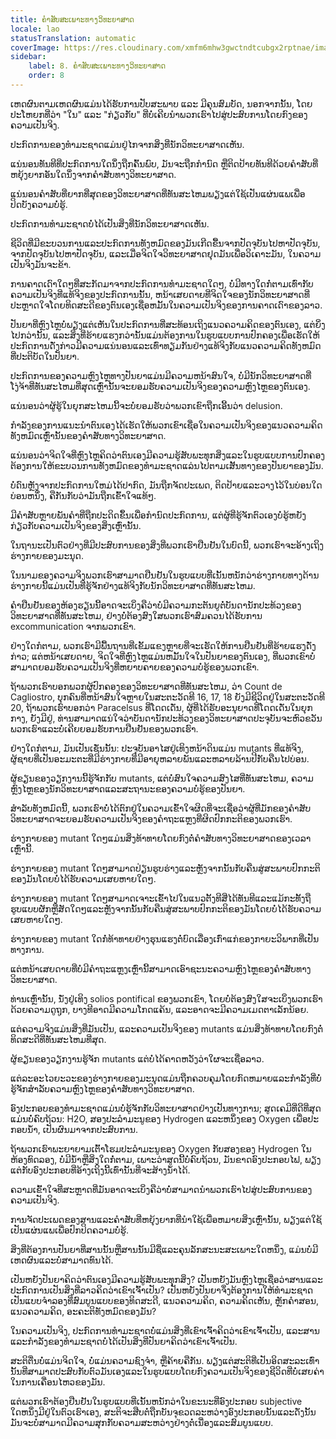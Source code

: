 ```yaml
---
title: ຄຳສັບສະເພາະທາງວິທະຍາສາດ
locale: lao
statusTranslation: automatic
coverImage: https://res.cloudinary.com/xmfm6mhw3gwctndtcubgx2rptnae/image/upload/v1741354419/small_cover_la_gran_rebelion_28716e29d2.webp
sidebar:
    label: 8. ຄຳສັບສະເພາະທາງວິທະຍາສາດ
    order: 8
---
```

ເຫດຜົນຕາມເຫດຜົນແມ່ນໄດ້ຮັບການປັບສະພາບ ແລະ ມີຄຸນສົມບັດ, ນອກຈາກນັ້ນ, ໂດຍປະໂຫຍກທີ່ວ່າ "ໃນ" ແລະ "ກ່ຽວກັບ" ທີ່ບໍ່ເຄີຍນໍາພວກເຮົາໄປສູ່ປະສົບການໂດຍກົງຂອງຄວາມເປັນຈິງ.

ປະກົດການຂອງທໍາມະຊາດແມ່ນຢູ່ໄກຈາກສິ່ງທີ່ນັກວິທະຍາສາດເຫັນ.

ແນ່ນອນທັນທີທີ່ປະກົດການໃດນຶ່ງຖືກຄົ້ນພົບ, ມັນຈະຖືກກໍານົດ ຫຼືຕິດປ້າຍທັນທີດ້ວຍຄໍາສັບທີ່ຫຍຸ້ງຍາກອັນໃດນຶ່ງຈາກຄໍາສັບທາງວິທະຍາສາດ.

ແນ່ນອນຄໍາສັບທີ່ຍາກທີ່ສຸດຂອງວິທະຍາສາດທີ່ທັນສະໄຫມພຽງແຕ່ໃຊ້ເປັນແຜ່ນແພເພື່ອປິດບັງຄວາມບໍ່ຮູ້.

ປະກົດການທໍາມະຊາດບໍ່ໄດ້ເປັນສິ່ງທີ່ນັກວິທະຍາສາດເຫັນ.

ຊີວິດທີ່ມີຂະບວນການແລະປະກົດການທັງຫມົດຂອງມັນເກີດຂື້ນຈາກປັດຈຸບັນໄປຫາປັດຈຸບັນ, ຈາກປັດຈຸບັນໄປຫາປັດຈຸບັນ, ແລະເມື່ອຈິດໃຈວິທະຍາສາດຢຸດມັນເພື່ອວິເຄາະມັນ, ໃນຄວາມເປັນຈິງມັນຈະຂ້າ.

ການຄາດເດົາໃດໆທີ່ສະກັດມາຈາກປະກົດການທໍາມະຊາດໃດໆ, ບໍ່ມີທາງໃດກໍ່ຕາມເທົ່າກັບຄວາມເປັນຈິງທີ່ແທ້ຈິງຂອງປະກົດການນັ້ນ, ຫນ້າເສຍດາຍທີ່ຈິດໃຈຂອງນັກວິທະຍາສາດທີ່ປະຫຼາດໃຈໂດຍທິດສະດີຂອງຕົນເອງເຊື່ອຫມັ້ນໃນຄວາມເປັນຈິງຂອງການຄາດເດົາຂອງລາວ.

ປັນຍາທີ່ຫຼົງໄຫຼບໍ່ພຽງແຕ່ເຫັນໃນປະກົດການທີ່ສະທ້ອນເຖິງແນວຄວາມຄິດຂອງຕົນເອງ, ແຕ່ຍິ່ງໄປກວ່ານັ້ນ, ແລະສິ່ງທີ່ຮ້າຍແຮງກວ່ານັ້ນແມ່ນຕ້ອງການໃນຮູບແບບການປົກຄອງເພື່ອເຮັດໃຫ້ປະກົດການດັ່ງກ່າວມີຄວາມແນ່ນອນແລະເທົ່າທຽມກັນຢ່າງແທ້ຈິງກັບແນວຄວາມຄິດທັງຫມົດທີ່ປະຕິບັດໃນປັນຍາ.

ປະກົດການຂອງຄວາມຫຼົງໄຫຼທາງປັນຍາແມ່ນມີຄວາມຫນ້າສົນໃຈ, ບໍ່ມີນັກວິທະຍາສາດທີ່ໂງ່ຈ້າທີ່ທັນສະໄຫມທີ່ສຸດເຫຼົ່ານັ້ນຈະຍອມຮັບຄວາມເປັນຈິງຂອງຄວາມຫຼົງໄຫຼຂອງຕົນເອງ.

ແນ່ນອນວ່າຜູ້ຮູ້ໃນຍຸກສະໄຫມນີ້ຈະບໍ່ຍອມຮັບວ່າພວກເຂົາຖືກເອີ້ນວ່າ delusion.

ກໍາລັງຂອງການແນະນໍາຕົນເອງໄດ້ເຮັດໃຫ້ພວກເຂົາເຊື່ອໃນຄວາມເປັນຈິງຂອງແນວຄວາມຄິດທັງຫມົດເຫຼົ່ານັ້ນຂອງຄໍາສັບທາງວິທະຍາສາດ.

ແນ່ນອນວ່າຈິດໃຈທີ່ຫຼົງໄຫຼຄິດວ່າຕົນເອງມີຄວາມຮູ້ສັບພະທຸກສິ່ງແລະໃນຮູບແບບການປົກຄອງຕ້ອງການໃຫ້ຂະບວນການທັງຫມົດຂອງທໍາມະຊາດແລ່ນໄປຕາມເສັ້ນທາງຂອງປັນຍາຂອງມັນ.

ບໍ່ດົນຫຼັງຈາກປະກົດການໃຫມ່ໄດ້ປາກົດ, ມັນຖືກຈັດປະເພດ, ຕິດປ້າຍແລະວາງໄວ້ໃນບ່ອນໃດບ່ອນຫນຶ່ງ, ຄືກັນກັບວ່າມັນຖືກເຂົ້າໃຈແທ້ໆ.

ມີຄໍາສັບຫຼາຍພັນຄໍາທີ່ຖືກປະດິດຂຶ້ນເພື່ອກໍານົດປະກົດການ, ແຕ່ຜູ້ທີ່ຮູ້ຈັກຕົວເອງບໍ່ຮູ້ຫຍັງກ່ຽວກັບຄວາມເປັນຈິງຂອງສິ່ງເຫຼົ່ານັ້ນ.

ໃນຖານະເປັນຕົວຢ່າງທີ່ມີປະສົບການຂອງສິ່ງທີ່ພວກເຮົາຢືນຢັນໃນບົດນີ້, ພວກເຮົາຈະອ້າງເຖິງຮ່າງກາຍຂອງມະນຸດ.

ໃນນາມຂອງຄວາມຈິງພວກເຮົາສາມາດຢືນຢັນໃນຮູບແບບທີ່ເນັ້ນຫນັກວ່າຮ່າງກາຍທາງດ້ານຮ່າງກາຍນີ້ແມ່ນເປັນທີ່ຮູ້ຈັກຢ່າງແທ້ຈິງກັບນັກວິທະຍາສາດທີ່ທັນສະໄຫມ.

ຄໍາຢືນຢັນຂອງຫ້ອງຮຽນນີ້ອາດຈະເບິ່ງຄືວ່າບໍ່ມີຄວາມກະຕັນຍູຕໍ່ບັນດານັກປະທ້ວງຂອງວິທະຍາສາດທີ່ທັນສະໄຫມ, ຢ່າງບໍ່ຕ້ອງສົງໃສພວກເຮົາສົມຄວນໄດ້ຮັບການ excommunication ຈາກພວກເຂົາ.

ຢ່າງໃດກໍຕາມ, ພວກເຮົາມີພື້ນຖານທີ່ເຂັ້ມແຂງຫຼາຍທີ່ຈະເຮັດໃຫ້ການຢືນຢັນທີ່ຮ້າຍແຮງດັ່ງກ່າວ; ແຕ່ຫນ້າເສຍດາຍ, ຈິດໃຈທີ່ຫຼົງໄຫຼແມ່ນຫມັ້ນໃຈໃນປັນຍາຂອງຕົນເອງ, ທີ່ພວກເຂົາບໍ່ສາມາດຍອມຮັບຄວາມເປັນຈິງທີ່ຫຍາບຄາຍຂອງຄວາມບໍ່ຮູ້ຂອງພວກເຂົາ.

ຖ້າພວກເຮົາບອກພວກຜູ້ປົກຄອງຂອງວິທະຍາສາດທີ່ທັນສະໄຫມ, ວ່າ Count de Cagliostro, ບຸກຄົນທີ່ຫນ້າສົນໃຈຫຼາຍໃນສະຕະວັດທີ 16, 17, 18 ຍັງມີຊີວິດຢູ່ໃນສະຕະວັດທີ 20, ຖ້າພວກເຮົາບອກວ່າ Paracelsus ທີ່ໂດດເດັ່ນ, ຜູ້ທີ່ໄດ້ຮັບອະນຸຍາດທີ່ໂດດເດັ່ນໃນຍຸກກາງ, ຍັງມີຢູ່, ທ່ານສາມາດແນ່ໃຈວ່າບັນດານັກປະທ້ວງຂອງວິທະຍາສາດປະຈຸບັນຈະຫົວຂວັນພວກເຮົາແລະບໍ່ເຄີຍຍອມຮັບການຢືນຢັນຂອງພວກເຮົາ.

ຢ່າງໃດກໍຕາມ, ມັນເປັນເຊັ່ນນັ້ນ: ປະຈຸບັນອາໄສຢູ່ເທິງຫນ້າດິນແມ່ນ mutants ທີ່ແທ້ຈິງ, ຜູ້ຊາຍທີ່ເປັນອະມະຕະທີ່ມີຮ່າງກາຍທີ່ມີອາຍຸຫລາຍພັນແລະຫລາຍລ້ານປີກັບຄືນໄປບ່ອນ.

ຜູ້ຂຽນຂອງວຽກງານນີ້ຮູ້ຈັກກັບ mutants, ແຕ່ບໍ່ສົນໃຈຄວາມສົງໄສທີ່ທັນສະໄຫມ, ຄວາມຫຼົງໄຫຼຂອງນັກວິທະຍາສາດແລະສະຖານະຂອງຄວາມບໍ່ຮູ້ຂອງປັນຍາ.

ສໍາລັບທັງຫມົດນີ້, ພວກເຮົາບໍ່ໄດ້ຕົກຢູ່ໃນຄວາມເຂົ້າໃຈຜິດທີ່ຈະເຊື່ອວ່າຜູ້ທີ່ມັກຂອງຄໍາສັບວິທະຍາສາດຈະຍອມຮັບຄວາມເປັນຈິງຂອງຄໍາຖະແຫຼງທີ່ຜິດປົກກະຕິຂອງພວກເຮົາ.

ຮ່າງກາຍຂອງ mutant ໃດໆແມ່ນສິ່ງທ້າທາຍໂດຍກົງຕໍ່ຄໍາສັບທາງວິທະຍາສາດຂອງເວລາເຫຼົ່ານີ້.

ຮ່າງກາຍຂອງ mutant ໃດໆສາມາດປ່ຽນຮູບຮ່າງແລະຫຼັງຈາກນັ້ນກັບຄືນສູ່ສະພາບປົກກະຕິຂອງມັນໂດຍບໍ່ໄດ້ຮັບຄວາມເສຍຫາຍໃດໆ.

ຮ່າງກາຍຂອງ mutant ໃດໆສາມາດເຈາະເຂົ້າໄປໃນແນວຕັ້ງທີສີ່ໄດ້ທັນທີແລະແມ້ກະທັ້ງຖືຮູບແບບຜັກຫຼືສັດໃດໆແລະຫຼັງຈາກນັ້ນກັບຄືນສູ່ສະພາບປົກກະຕິຂອງມັນໂດຍບໍ່ໄດ້ຮັບຄວາມເສຍຫາຍໃດໆ.

ຮ່າງກາຍຂອງ mutant ໃດກໍ່ທ້າທາຍຢ່າງຮຸນແຮງຕໍ່ບົດເລື່ອງເກົ່າແກ່ຂອງກາຍະວິພາກທີ່ເປັນທາງການ.

ແຕ່ຫນ້າເສຍດາຍທີ່ບໍ່ມີຄໍາຖະແຫຼງເຫຼົ່ານີ້ສາມາດເອົາຊະນະຄວາມຫຼົງໄຫຼຂອງຄໍາສັບທາງວິທະຍາສາດ.

ທ່ານເຫຼົ່ານັ້ນ, ນັ່ງຢູ່ເທິງ solios pontifical ຂອງພວກເຂົາ, ໂດຍບໍ່ຕ້ອງສົງໃສຈະເບິ່ງພວກເຮົາດ້ວຍຄວາມດູຖູກ, ບາງທີອາດມີຄວາມໂກດແຄ້ນ, ແລະອາດຈະມີຄວາມເມດຕາເລັກນ້ອຍ.

ແຕ່ຄວາມຈິງແມ່ນສິ່ງທີ່ມັນເປັນ, ແລະຄວາມເປັນຈິງຂອງ mutants ແມ່ນສິ່ງທ້າທາຍໂດຍກົງຕໍ່ທິດສະດີທີ່ທັນສະໄຫມທີ່ສຸດ.

ຜູ້ຂຽນຂອງວຽກງານຮູ້ຈັກ mutants ແຕ່ບໍ່ໄດ້ຄາດຫວັງວ່າໃຜຈະເຊື່ອລາວ.

ແຕ່ລະອະໄວຍະວະຂອງຮ່າງກາຍຂອງມະນຸດແມ່ນຖືກຄວບຄຸມໂດຍກົດຫມາຍແລະກໍາລັງທີ່ບໍ່ຮູ້ຈັກສໍາລັບຄວາມຫຼົງໄຫຼຂອງຄໍາສັບທາງວິທະຍາສາດ.

ອົງປະກອບຂອງທໍາມະຊາດແມ່ນບໍ່ຮູ້ຈັກກັບວິທະຍາສາດຢ່າງເປັນທາງການ; ສູດເຄມີທີ່ດີທີ່ສຸດແມ່ນບໍ່ຄົບຖ້ວນ: H2O, ສອງປະລໍາມະນູຂອງ Hydrogen ແລະຫນຶ່ງຂອງ Oxygen ເພື່ອປະກອບນ້ໍາ, ເປັນຜົນມາຈາກປະສົບການ.

ຖ້າພວກເຮົາພະຍາຍາມເຕົ້າໂຮມປະລໍາມະນູຂອງ Oxygen ກັບສອງຂອງ Hydrogen ໃນຫ້ອງທົດລອງ, ບໍ່ມີນ້ໍາຫຼືສິ່ງໃດກໍ່ຕາມ, ເພາະວ່າສູດນີ້ບໍ່ຄົບຖ້ວນ, ມັນຂາດອົງປະກອບໄຟ, ພຽງແຕ່ກັບອົງປະກອບທີ່ອ້າງເຖິງນີ້ເທົ່ານັ້ນທີ່ຈະສ້າງນ້ໍາໄດ້.

ຄວາມເຂົ້າໃຈທີ່ສະຫຼາດທີ່ມັນອາດຈະເບິ່ງຄືວ່າບໍ່ສາມາດນໍາພວກເຮົາໄປສູ່ປະສົບການຂອງຄວາມເປັນຈິງ.

ການຈັດປະເພດຂອງສານແລະຄໍາສັບທີ່ຫຍຸ້ງຍາກທີ່ນໍາໃຊ້ເພື່ອຫມາຍສິ່ງເຫຼົ່ານັ້ນ, ພຽງແຕ່ໃຊ້ເປັນແຜ່ນແພເພື່ອປົກປິດຄວາມບໍ່ຮູ້.

ສິ່ງທີ່ຕ້ອງການປັນຍາທີ່ສານນັ້ນຫຼືສານນັ້ນມີຊື່ແລະຄຸນລັກສະນະສະເພາະໃດຫນຶ່ງ, ແມ່ນບໍ່ມີເຫດຜົນແລະບໍ່ສາມາດທົນໄດ້.

ເປັນຫຍັງປັນຍາຄິດວ່າຕົນເອງມີຄວາມຮູ້ສັບພະທຸກສິ່ງ? ເປັນຫຍັງມັນຫຼົງໄຫຼເຊື່ອວ່າສານແລະປະກົດການເປັນສິ່ງທີ່ລາວຄິດວ່າເຂົາເຈົ້າເປັນ? ເປັນຫຍັງປັນຍາຈຶ່ງຕ້ອງການໃຫ້ທໍາມະຊາດເປັນແບບຈໍາລອງທີ່ສົມບູນແບບຂອງທິດສະດີ, ແນວຄວາມຄິດ, ຄວາມຄິດເຫັນ, ຫຼັກຄໍາສອນ, ແນວຄວາມຄິດ, ອະຄະຕິທັງຫມົດຂອງມັນ?

ໃນຄວາມເປັນຈິງ, ປະກົດການທໍາມະຊາດບໍ່ແມ່ນສິ່ງທີ່ເຂົາເຈົ້າຄິດວ່າເຂົາເຈົ້າເປັນ, ແລະສານແລະກໍາລັງຂອງທໍາມະຊາດບໍ່ໄດ້ເປັນສິ່ງທີ່ປັນຍາຄິດວ່າເຂົາເຈົ້າເປັນ.

ສະຕິຕື່ນບໍ່ແມ່ນຈິດໃຈ, ບໍ່ແມ່ນຄວາມຊົງຈໍາ, ຫຼືຄ້າຍຄືກັນ. ພຽງແຕ່ສະຕິທີ່ເປັນອິດສະລະເທົ່ານັ້ນທີ່ສາມາດປະສົບກັບຕົວມັນເອງແລະໃນຮູບແບບໂດຍກົງຄວາມເປັນຈິງຂອງຊີວິດທີ່ບໍ່ເສຍຄ່າໃນການເຄື່ອນໄຫວຂອງມັນ.

ແຕ່ພວກເຮົາຕ້ອງຢືນຢັນໃນຮູບແບບທີ່ເນັ້ນຫນັກວ່າໃນຂະນະທີ່ອົງປະກອບ subjective ໃດຫນຶ່ງມີຢູ່ໃນຕົວເຮົາເອງ, ສະຕິຈະສືບຕໍ່ຖືກບັນຈຸຂວດລະຫວ່າງອົງປະກອບນັ້ນແລະດັ່ງນັ້ນມັນຈະບໍ່ສາມາດມີຄວາມສຸກກັບຄວາມສະຫວ່າງຢ່າງຕໍ່ເນື່ອງແລະສົມບູນແບບ.

